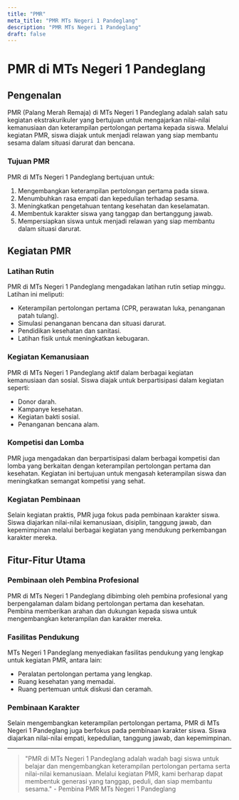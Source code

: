 ```yaml
---
title: "PMR"
meta_title: "PMR MTs Negeri 1 Pandeglang"
description: "PMR MTs Negeri 1 Pandeglang"
draft: false
---
```


# PMR di MTs Negeri 1 Pandeglang

## Pengenalan

PMR (Palang Merah Remaja) di MTs Negeri 1 Pandeglang adalah salah satu kegiatan ekstrakurikuler yang bertujuan untuk mengajarkan nilai-nilai kemanusiaan dan keterampilan pertolongan pertama kepada siswa. Melalui kegiatan PMR, siswa diajak untuk menjadi relawan yang siap membantu sesama dalam situasi darurat dan bencana.

### Tujuan PMR

PMR di MTs Negeri 1 Pandeglang bertujuan untuk:
1. Mengembangkan keterampilan pertolongan pertama pada siswa.
2. Menumbuhkan rasa empati dan kepedulian terhadap sesama.
3. Meningkatkan pengetahuan tentang kesehatan dan keselamatan.
4. Membentuk karakter siswa yang tanggap dan bertanggung jawab.
5. Mempersiapkan siswa untuk menjadi relawan yang siap membantu dalam situasi darurat.

## Kegiatan PMR

### Latihan Rutin

PMR di MTs Negeri 1 Pandeglang mengadakan latihan rutin setiap minggu. Latihan ini meliputi:
- Keterampilan pertolongan pertama (CPR, perawatan luka, penanganan patah tulang).
- Simulasi penanganan bencana dan situasi darurat.
- Pendidikan kesehatan dan sanitasi.
- Latihan fisik untuk meningkatkan kebugaran.

### Kegiatan Kemanusiaan

PMR di MTs Negeri 1 Pandeglang aktif dalam berbagai kegiatan kemanusiaan dan sosial. Siswa diajak untuk berpartisipasi dalam kegiatan seperti:
- Donor darah.
- Kampanye kesehatan.
- Kegiatan bakti sosial.
- Penanganan bencana alam.

### Kompetisi dan Lomba

PMR juga mengadakan dan berpartisipasi dalam berbagai kompetisi dan lomba yang berkaitan dengan keterampilan pertolongan pertama dan kesehatan. Kegiatan ini bertujuan untuk mengasah keterampilan siswa dan meningkatkan semangat kompetisi yang sehat.

### Kegiatan Pembinaan

Selain kegiatan praktis, PMR juga fokus pada pembinaan karakter siswa. Siswa diajarkan nilai-nilai kemanusiaan, disiplin, tanggung jawab, dan kepemimpinan melalui berbagai kegiatan yang mendukung perkembangan karakter mereka.

## Fitur-Fitur Utama

### Pembinaan oleh Pembina Profesional

PMR di MTs Negeri 1 Pandeglang dibimbing oleh pembina profesional yang berpengalaman dalam bidang pertolongan pertama dan kesehatan. Pembina memberikan arahan dan dukungan kepada siswa untuk mengembangkan keterampilan dan karakter mereka.

### Fasilitas Pendukung

MTs Negeri 1 Pandeglang menyediakan fasilitas pendukung yang lengkap untuk kegiatan PMR, antara lain:
- Peralatan pertolongan pertama yang lengkap.
- Ruang kesehatan yang memadai.
- Ruang pertemuan untuk diskusi dan ceramah.

### Pembinaan Karakter

Selain mengembangkan keterampilan pertolongan pertama, PMR di MTs Negeri 1 Pandeglang juga berfokus pada pembinaan karakter siswa. Siswa diajarkan nilai-nilai empati, kepedulian, tanggung jawab, dan kepemimpinan.

---

> "PMR di MTs Negeri 1 Pandeglang adalah wadah bagi siswa untuk belajar dan mengembangkan keterampilan pertolongan pertama serta nilai-nilai kemanusiaan. Melalui kegiatan PMR, kami berharap dapat membentuk generasi yang tanggap, peduli, dan siap membantu sesama." - Pembina PMR MTs Negeri 1 Pandeglang